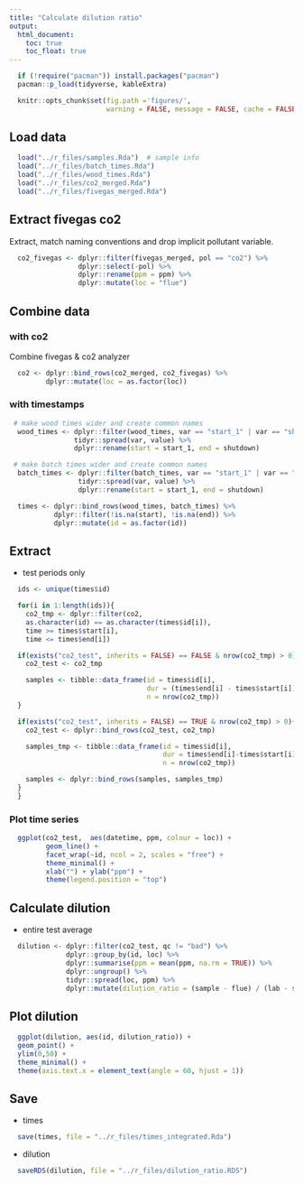 ```yaml
---
title: "Calculate dilution ratio"
output:
  html_document:
    toc: true
    toc_float: true
---
```


```r
  if (!require("pacman")) install.packages("pacman")
  pacman::p_load(tidyverse, kableExtra)
```

```r
  knitr::opts_chunk$set(fig.path ='figures/', 
                        warning = FALSE, message = FALSE, cache = FALSE)
```

## Load data

```r
  load("../r_files/samples.Rda")  # sample info
  load("../r_files/batch_times.Rda")
  load("../r_files/wood_times.Rda")
  load("../r_files/co2_merged.Rda")
  load("../r_files/fivegas_merged.Rda")
```

## Extract fivegas co2

Extract, match naming conventions and drop implicit pollutant variable.

```r
  co2_fivegas <- dplyr::filter(fivegas_merged, pol == "co2") %>%
                 dplyr::select(-pol) %>%
                 dplyr::rename(ppm = ppm) %>%
                 dplyr::mutate(loc = "flue")
```

## Combine data

### with co2

Combine fivegas & co2 analyzer

```r
  co2 <- dplyr::bind_rows(co2_merged, co2_fivegas) %>%
         dplyr::mutate(loc = as.factor(loc))
```

### with timestamps

```r
 # make wood times wider and create common names
  wood_times <- dplyr::filter(wood_times, var == "start_1" | var == "shutdown") %>%
                tidyr::spread(var, value) %>%
                dplyr::rename(start = start_1, end = shutdown)

 # make batch times wider and create common names
  batch_times <- dplyr::filter(batch_times, var == "start_1" | var == "shutdown") %>%
                 tidyr::spread(var, value) %>%
                 dplyr::rename(start = start_1, end = shutdown)

  times <- dplyr::bind_rows(wood_times, batch_times) %>%
           dplyr::filter(!is.na(start), !is.na(end)) %>%
           dplyr::mutate(id = as.factor(id))
```

## Extract

* test periods only

```r
  ids <- unique(times$id)

  for(i in 1:length(ids)){
    co2_tmp <- dplyr::filter(co2, 
    as.character(id) == as.character(times$id[i]),
    time >= times$start[i],
    time <= times$end[i])

  if(exists("co2_test", inherits = FALSE) == FALSE & nrow(co2_tmp) > 0){
    co2_test <- co2_tmp

    samples <- tibble::data_frame(id = times$id[i],
                                  dur = (times$end[i] - times$start[i]),
                                  n = nrow(co2_tmp))
  }

  if(exists("co2_test", inherits = FALSE) == TRUE & nrow(co2_tmp) > 0){
    co2_test <- dplyr::bind_rows(co2_test, co2_tmp)

    samples_tmp <- tibble::data_frame(id = times$id[i],
                                      dur = times$end[i]-times$start[i],
                                      n = nrow(co2_tmp))

    samples <- dplyr::bind_rows(samples, samples_tmp)
  }
  }
```

### Plot time series

```r
  ggplot(co2_test,  aes(datetime, ppm, colour = loc)) +
         geom_line() +
         facet_wrap(~id, ncol = 2, scales = "free") +
         theme_minimal() +
         xlab("") + ylab("ppm") +
         theme(legend.position = "top")
```

## Calculate dilution

* entire test average

```r
  dilution <- dplyr::filter(co2_test, qc != "bad") %>%
              dplyr::group_by(id, loc) %>%
              dplyr::summarise(ppm = mean(ppm, na.rm = TRUE)) %>%
              dplyr::ungroup() %>%
              tidyr::spread(loc, ppm) %>%
              dplyr::mutate(dilution_ratio = (sample - flue) / (lab - sample))
```

## Plot dilution

```r
  ggplot(dilution, aes(id, dilution_ratio)) +
  geom_point() +
  ylim(0,50) +
  theme_minimal() +
  theme(axis.text.x = element_text(angle = 60, hjust = 1))
```

## Save

* times

```r
  save(times, file = "../r_files/times_integrated.Rda")
```

* dilution

```r
  saveRDS(dilution, file = "../r_files/dilution_ratio.RDS")
```
